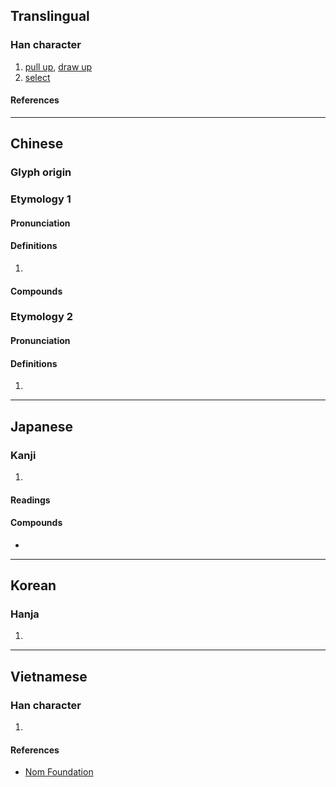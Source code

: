 {{character info}}
==Translingual==

===Han character===
{{Han char|rn=64|rad=手|as=14|sn=17|four=57014|canj=QSMG,XQSMG|ids=⿰扌翟}}

# [[pull up]], [[draw up]]
# [[select]]

====References====
{{Han ref|kx=0459.270|dkj=12852|dj=0808.200|hdz=31977.070|uh=64E2}}

----

==Chinese==

===Glyph origin===
{{Han etym}}

===Etymology 1===
{{zh-forms}}

====Pronunciation====
{{zh-pron
|m=zhuó
|c=zok6
|mn=qz,xm:ta̍k/qz,xm:to̍k/zz:cho̍k/qz,tw,xm,zz:tioh
|mn_note=ta̍k - literary; to̍k/tioh - vernacular
|mc=y
|oc=y
|cat=
}}

====Definitions====
{{zh-hanzi}}

# {{rfdef|zh}}

====Compounds====
{{zh-der|擢升|擢髮難數|擢拔|拔擢|擢秀|拔犀擢象|擢引|擢第|擢髮抽腸|擢用|薦擢}}

===Etymology 2===
{{zh-forms}}

====Pronunciation====
{{zh-pron
|c=cok3
|cat=
}}

====Definitions====
{{zh-hanzi}}

# {{rfdef|zh}}

----

==Japanese==

===Kanji===
{{ja-kanji|grade=|rs=手14}}

# {{rfdef|ja|sort=手14}}

====Readings====
{{ja-readings
|goon=だく
|kanon=たく
|kanyoon=てき
|kun=ぬき-んでる, ぬ-く
}}

====Compounds====
* {{ja-r|抜擢|ばってき}}

----

==Korean==

===Hanja===
{{ko-hanja|탁}}

# {{rfdef|ko|sort=手14}}

----

==Vietnamese==

===Han character===
{{vi-readings|rs=手14|reading=trạc}}

# {{rfdef|vi|sort=手14}}

====References====
* [http://nomfoundation.org/common/nom_details.php?codepoint=64e2 Nom Foundation]